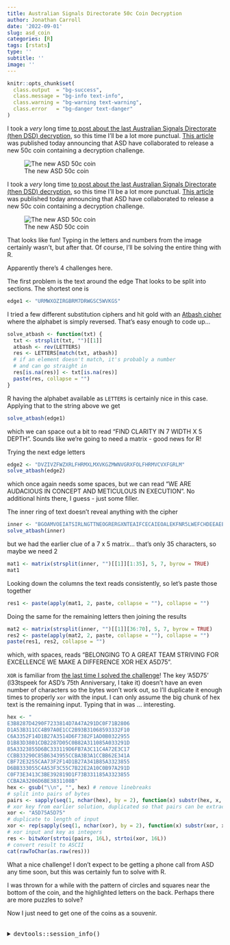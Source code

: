 ```yaml
---
title: Australian Signals Directorate 50c Coin Decryption
author: Jonathan Carroll
date: '2022-09-01'
slug: asd_coin
categories: [R]
tags: [rstats]
type: ''
subtitle: ''
image: ''
---
```


```r
knitr::opts_chunk$set(
  class.output  = "bg-success",
  class.message = "bg-info text-info",
  class.warning = "bg-warning text-warning",
  class.error   = "bg-danger text-danger"
)
```

I took a _very_ long time [to post about the last Australian Signals Directorate (then DSD) decryption](https://jcarroll.com.au/2021/12/23/adventures-in-x86-asm/), so this time I'll be a lot more punctual. [This article](https://www.abc.net.au/news/2022-09-01/act-spy-agency-releases-coin-with-secret-code/101391964) was published today announcing that ASD have collaborated to release a new 50c coin containing a decryption challenge.

![The new ASD 50c coin](2022/09/01/asd_coin/images/asd_coin_front.png)

<!--more-->

I took a _very_ long time [to post about the last Australian Signals Directorate (then DSD) decryption](https://jcarroll.com.au/2021/12/23/adventures-in-x86-asm/), so this time I'll be a lot more punctual. [This article](https://www.abc.net.au/news/2022-09-01/act-spy-agency-releases-coin-with-secret-code/101391964) was published today announcing that ASD have collaborated to release a new 50c coin containing a decryption challenge.

![The new ASD 50c coin](images/asd_coin_front.png)

That looks like fun! Typing in the letters and numbers from the image certainly wasn't, but after that. Of course, I'll be solving the entire thing with R.

Apparently there's 4 challenges here. 

The first problem is the text around the edge That looks to be split into sections. The shortest one is

```r
edge1 <- "URMWXOZIRGBRM7DRWGSC5WVKGS"
```

I tried a few different substitution ciphers and hit gold with an [Atbash cipher](https://en.wikipedia.org/wiki/Atbash) where the alphabet is simply reversed. That's easy enough to code up...

```r
solve_atbash <- function(txt) {
  txt <- strsplit(txt, "")[[1]]
  atbash <- rev(LETTERS)
  res <- LETTERS[match(txt, atbash)]
  # if an element doesn't match, it's probably a number 
  # and can go straight in
  res[is.na(res)] <- txt[is.na(res)]
  paste(res, collapse = "")
}
```

R having the alphabet available as `LETTERS` is certainly nice in this case. Applying that to the string above we get

```r
solve_atbash(edge1)
```

which we can space out a bit to read "FIND CLARITY IN 7 WIDTH X 5 DEPTH". Sounds like we're going to need a matrix - good news for R!

Trying the next edge letters 

```r
edge2 <- "DVZIVZFWZXRLFHRMXLMXVKGZMWNVGRXFOLFHRMVCVXFGRLM"
solve_atbash(edge2)
```

which once again needs some spaces, but we can read "WE ARE AUDACIOUS IN CONCEPT AND METICULOUS IN EXECUTION". No additional hints there, I guess - just some filler.

The inner ring of text doesn't reveal anything with the cipher

```r
inner <- "BGOAMVOEIATSIRLNGTTNEOGRERGXNTEAIFCECAIEOALEKFNR5LWEFCHDEEAEEE7NMDRXX5"
solve_atbash(inner)
```

but we had the earlier clue of a 7 x 5 matrix... that's only 35 characters, so maybe we need 2

```r
mat1 <- matrix(strsplit(inner, "")[[1]][1:35], 5, 7, byrow = TRUE)
mat1
```

Looking down the columns the text reads consistently, so let's paste those together

```r
res1 <- paste(apply(mat1, 2, paste, collapse = ""), collapse = "")
```

Doing the same for the remaining letters then joining the results

```r
mat2 <- matrix(strsplit(inner, "")[[1]][36:70], 5, 7, byrow = TRUE)
res2 <- paste(apply(mat2, 2, paste, collapse = ""), collapse = "")
paste(res1, res2, collapse = "")
```

which, with spaces, reads "BELONGING TO A GREAT TEAM STRIVING FOR EXCELLENCE WE MAKE A DIFFERENCE XOR HEX A5D75".

`XOR` is familiar from [the last time I solved the challenge](https://jcarroll.com.au/2021/12/23/adventures-in-x86-asm/)! The key 'A5D75' (l33tspeek for ASD's 75th Anniversary, I take it) doesn't have an even number of characters so the bytes won't work out, so I'll duplicate it enough times to properly `xor` with the input. I can only assume the big chunk of hex text is the remaining input. Typing that in was ... interesting.

```r
hex <- "
E3B8287D4290F7233814D7A47A291DC0F71B2806
D1A53B311CC4B97A0E1CC2B93B31068593332F10
C6A3352F14D1B27A3514D6F7382F1AD0B0322955
D1B83D3801CDB2287D05C0B82A311085A033291D
85A3323855D6BC333119D6FB7A3C11C4A72E3C17
CCBB33290C85B6343955CCBA3B3A1CCBB62E341A
CBF72E3255CAA73F2F14D1B27A341B85A3323855
D6BB333055C4A53F3C55C7B22E2A10C0B97A291D
C0F73E3413C3BE392819D1F73B331185A3323855
CCBA2A3206D6BE3831108B"
hex <- gsub("\\n", "", hex) # remove linebreaks
# split into pairs of bytes
pairs <- sapply(seq(1, nchar(hex), by = 2), function(x) substr(hex, x, x+1))
# xor key from earlier solution, duplicated so that pairs can be extracted
xor <- "A5D75A5D75"
# duplicate to length of input
xor <- rep(sapply(seq(1, nchar(xor), by = 2), function(x) substr(xor, x, x+1)), 40)[1:length(pairs)]
# xor input and key as integers
res <- bitwXor(strtoi(pairs, 16L), strtoi(xor, 16L))
# convert result to ASCII
cat(rawToChar(as.raw(res)))
```

What a nice challenge! I don't expect to be getting a phone call from ASD any time soon, but this was certainly fun to solve with R.

I was thrown for a while with the pattern of circles and squares near the bottom of the coin, and the highlighted letters on the back. Perhaps there are more puzzles to solve?

Now I just need to get one of the coins as a souvenir.

<br />
<details>
  <summary>
    <tt>devtools::session_info()</tt>
  </summary>
```r
devtools::session_info()
```
</details>
<br />
